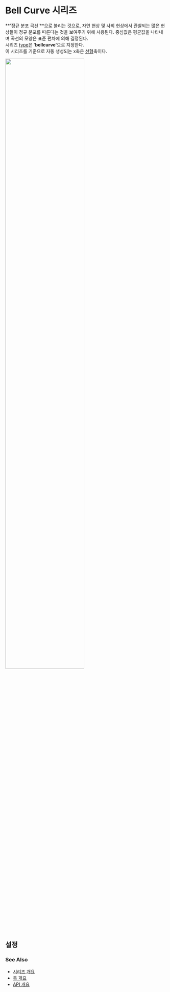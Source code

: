 # Bell Curve 시리즈

**'정규 분포 곡선'**으로 불리는 것으로, 자연 현상 및 사회 현상에서 관찰되는 많은 현상들이 
정규 분포를 따른다는 것을 보여주기 위해 사용된다.
중심값은 평균값을 나타내며 곡선의 모양은 표준 편차에 의해 결정된다.<br/>
시리즈 [type](/config/config/series#type)은 '**bellcurve**'으로 지정한다.<br/>
이 시리즈를 기준으로 자동 생성되는 x축은 [선형](/config/config/xAxis/linear)축이다.

<img src="/images/guide/series/bellcurve-01.png" width="70%" class="border-img"/>

## 설정

### See Also

- [시리즈 개요](/guide/series)
- [축 개요](/guide/axes)
- [API 개요](/docs)